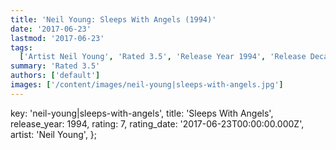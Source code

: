 ```yaml
---
title: 'Neil Young: Sleeps With Angels (1994)'
date: '2017-06-23'
lastmod: '2017-06-23'
tags:
  ['Artist Neil Young', 'Rated 3.5', 'Release Year 1994', 'Release Decade 1990']
summary: 'Rated 3.5'
authors: ['default']
images: ['/content/images/neil-young|sleeps-with-angels.jpg']
---
```


  key: 'neil-young|sleeps-with-angels',
  title: 'Sleeps With Angels',
  release_year: 1994,
  rating: 7,
  rating_date: '2017-06-23T00:00:00.000Z',
  artist: 'Neil Young',
};

<MusicRating data={data} />
